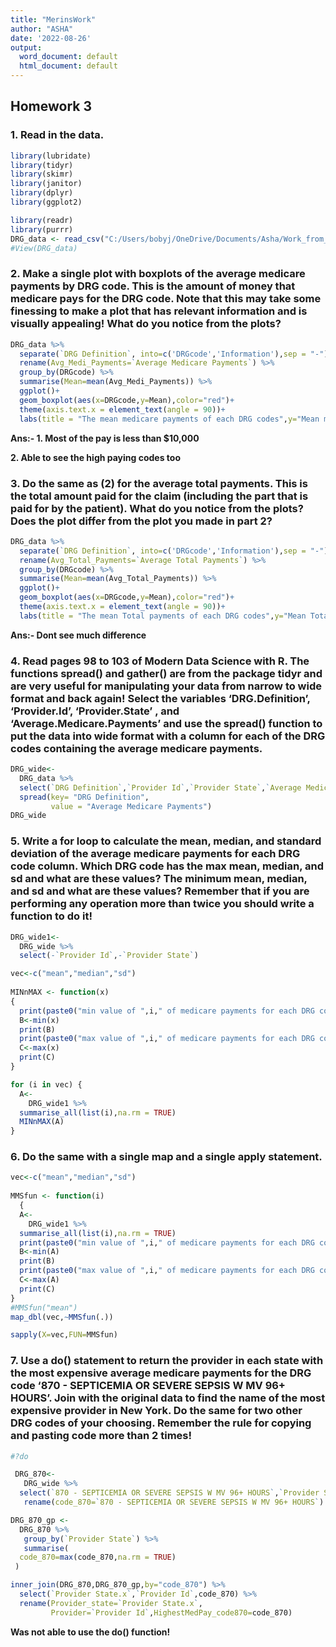 ```yaml
---
title: "MerinsWork"
author: "ASHA"
date: '2022-08-26'
output:
  word_document: default
  html_document: default
---
```

## Homework 3

### 1. Read in the data.

```r
library(lubridate)
library(tidyr)
library(skimr)
library(janitor)
library(dplyr)
library(ggplot2)

library(readr)
library(purrr)
DRG_data <- read_csv("C:/Users/bobyj/OneDrive/Documents/Asha/Work_from_merin/DRG_data.csv")
#View(DRG_data)
```

### 2. Make a single plot with boxplots of the average medicare payments by DRG code. This is the amount of money that medicare pays for the DRG code. Note that this may take some finessing to make a plot that has relevant information and is visually appealing! What do you notice from the plots?

```r

DRG_data %>% 
  separate(`DRG Definition`, into=c('DRGcode','Information'),sep = "-") %>% 
  rename(Avg_Medi_Payments=`Average Medicare Payments`) %>% 
  group_by(DRGcode) %>% 
  summarise(Mean=mean(Avg_Medi_Payments)) %>% 
  ggplot()+
  geom_boxplot(aes(x=DRGcode,y=Mean),color="red")+
  theme(axis.text.x = element_text(angle = 90))+
  labs(title = "The mean medicare payments of each DRG codes",y="Mean medicare pay")
```

**Ans:- 1. Most of the pay is less than $10,000**

**2. Able to see the high paying codes too **

### 3. Do the same as (2) for the average total payments. This is the total amount paid for the claim (including the part that is paid for by the patient). What do you notice from the plots? Does the plot differ from the plot you made in part 2?

```r
DRG_data %>% 
  separate(`DRG Definition`, into=c('DRGcode','Information'),sep = "-") %>% 
  rename(Avg_Total_Payments=`Average Total Payments`) %>% 
  group_by(DRGcode) %>% 
  summarise(Mean=mean(Avg_Total_Payments)) %>% 
  ggplot()+
  geom_boxplot(aes(x=DRGcode,y=Mean),color="red")+
  theme(axis.text.x = element_text(angle = 90))+
  labs(title = "The mean Total payments of each DRG codes",y="Mean Total pay")
```

**Ans:- Dont see much difference**

### 4. Read pages 98 to 103 of Modern Data Science with R. The functions spread() and gather() are from the package tidyr and are very useful for manipulating your data from narrow to wide format and back again! Select the variables ‘DRG.Definition’, ‘Provider.Id’, ‘Provider.State’ , and ‘Average.Medicare.Payments’ and use the spread() function to put the data into wide format with a column for each of the DRG codes containing the average medicare payments.

```r

DRG_wide<-
  DRG_data %>% 
  select(`DRG Definition`,`Provider Id`,`Provider State`,`Average Medicare Payments`) %>% 
  spread(key= "DRG Definition",
         value = "Average Medicare Payments")
DRG_wide

```


### 5. Write a for loop to calculate the mean, median, and standard deviation of the average medicare payments for each DRG code column. Which DRG code has the max mean, median, and sd and what are these values? The minimum mean, median, and sd and what are these values? Remember that if you are performing any operation more than twice you should write a function to do it!

```r

DRG_wide1<-
  DRG_wide %>% 
  select(-`Provider Id`,-`Provider State`)

vec<-c("mean","median","sd")
  
MINnMAX <- function(x)
{
  print(paste0("min value of ",i," of medicare payments for each DRG code"))
  B<-min(x)
  print(B)
  print(paste0("max value of ",i," of medicare payments for each DRG code"))
  C<-max(x)
  print(C)
}

for (i in vec) {
  A<-
    DRG_wide1 %>% 
  summarise_all(list(i),na.rm = TRUE)
  MINnMAX(A)
}

```


### 6. Do the same with a single map and a single apply statement.

```r

vec<-c("mean","median","sd")
  
MMSfun <- function(i)
  {
  A<-
    DRG_wide1 %>% 
  summarise_all(list(i),na.rm = TRUE)
  print(paste0("min value of ",i," of medicare payments for each DRG code"))
  B<-min(A)
  print(B)
  print(paste0("max value of ",i," of medicare payments for each DRG code"))
  C<-max(A)
  print(C)
}
#MMSfun("mean")
map_dbl(vec,~MMSfun(.))

sapply(X=vec,FUN=MMSfun)
```


### 7. Use a do() statement to return the provider in each state with the most expensive average medicare payments for the DRG code ‘870 - SEPTICEMIA OR SEVERE SEPSIS W MV 96+ HOURS’. Join with the original data to find the name of the most expensive provider in New York. Do the same for two other DRG codes of your choosing. Remember the rule for copying and pasting code more than 2 times!

```r
#?do

 DRG_870<-
   DRG_wide %>% 
  select(`870 - SEPTICEMIA OR SEVERE SEPSIS W MV 96+ HOURS`,`Provider State`,`Provider Id`) %>% 
   rename(code_870=`870 - SEPTICEMIA OR SEVERE SEPSIS W MV 96+ HOURS`)

DRG_870_gp <-
  DRG_870 %>% 
   group_by(`Provider State`) %>% 
   summarise(
  code_870=max(code_870,na.rm = TRUE)
 ) 

inner_join(DRG_870,DRG_870_gp,by="code_870") %>% 
  select(`Provider State.x`,`Provider Id`,code_870) %>% 
  rename(Provider_state=`Provider State.x`,
         Provider=`Provider Id`,HighestMedPay_code870=code_870)

```

**Was not able to use the do() function! **

